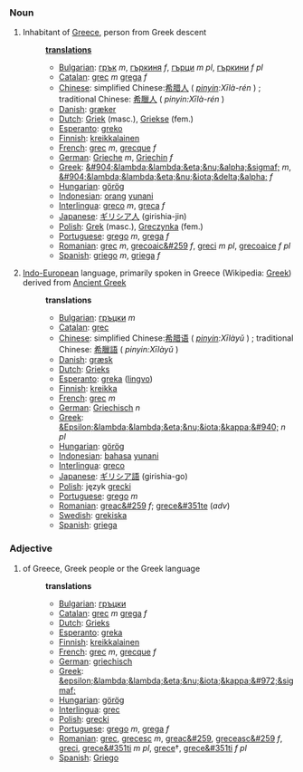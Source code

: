 ===Noun===
#Inhabitant of [[Greece]], person from Greek descent
#:'''[[translation]]s'''
#:*[[Bulgarian]]: [[грък]] ''m'', [[гъркиня]] ''f'', [[гърци]] ''m pl'', [[гъркини]] ''f pl''
#:*[[Catalan]]: [[grec]] ''m'' [[grega]] ''f''
#:*[[Chinese]]: simplified Chinese:[[希腊人]] ( ''[[pinyin]]:Xīlà-rén'' ) ; traditional Chinese: [[希臘人]] ( ''pinyin:Xīlà-rén'' )
#:*[[Danish]]: [[græker]]
#:*[[Dutch]]: [[Griek]] (masc.), [[Griekse]] (fem.)
#:*[[Esperanto]]: [[greko]]
#:*[[Finnish]]: [[kreikkalainen]]
#:*[[French]]: [[grec]] ''m'', [[grecque]] ''f''
#:*[[German]]: [[Grieche]] ''m'', [[Griechin]] ''f''
#:*[[Greek]]: [[&#904;&lambda;&lambda;&eta;&nu;&alpha;&sigmaf;]] ''m'', [[&#904;&lambda;&lambda;&eta;&nu;&iota;&delta;&alpha;]] ''f''
#:*[[Hungarian]]: [[görög]]
#:*[[Indonesian]]: [[orang]] [[yunani]]
#:*[[Interlingua]]: [[greco]] ''m'', [[greca]] ''f''
#:*[[Japanese]]: [[ギリシア人]] (girishia-jin)
#:*[[Polish]]: [[Grek]] (masc.), [[Greczynka]] (fem.)
#:*[[Portuguese]]: [[grego]] ''m'', [[grega]] ''f''
#:*[[Romanian]]: [[grec]] ''m'', [[grecoaic&#259]] ''f'', [[greci]] ''m pl'', [[grecoaice]] ''f pl''
#:*[[Spanish]]: [[griego]] ''m'', [[griega]] ''f''
#[[Indo-European]] language, primarily spoken in Greece (Wikipedia: [[w:Greek language|Greek]]) derived from [[Ancient Greek]]
#:'''translations'''
#:*[[Bulgarian]]: [[гръцки]] ''m''
#:*[[Catalan]]: [[grec]]
#:*[[Chinese]]: simplified Chinese:[[希腊语]] ( ''[[pinyin]]:Xīlàyǔ'' ) ; traditional Chinese: [[希臘語]] ( ''pinyin:Xīlàyǔ'' )
#:*[[Danish]]: [[græsk]]
#:*[[Dutch]]: [[Grieks]]
#:*[[Esperanto]]: [[greka]] ([[lingvo]])
#:*[[Finnish]]: [[kreikka]]
#:*[[French]]: [[grec]] ''m''
#:*[[German]]: [[Griechisch]] ''n''
#:*[[Greek]]: [[&Epsilon;&lambda;&lambda;&eta;&nu;&iota;&kappa;&#940;]] ''n pl''
#:*[[Hungarian]]: [[görög]]
#:*[[Indonesian]]: [[bahasa]] [[yunani]]
#:*[[Interlingua]]: [[greco]]
#:*[[Japanese]]: [[ギリシア語]] (girishia-go)
#:*[[Polish]]: język [[grecki]]
#:*[[Portuguese]]: [[grego]] ''m''
#:*[[Romanian]]: [[greac&#259]] ''f''; [[grece&#351te]] (''adv'')
#:*[[Swedish]]: [[grekiska]]
#:*[[Spanish]]: [[griega]]

===Adjective===
#of Greece, Greek people or the Greek language
#:'''translations'''
#:*[[Bulgarian]]: [[гръцки]]
#:*[[Catalan]]: [[grec]] ''m'' [[grega]] ''f''
#:*[[Dutch]]: [[Grieks]]
#:*[[Esperanto]]: [[greka]]
#:*[[Finnish]]: [[kreikkalainen]]
#:*[[French]]: [[grec]] ''m'', [[grecque]] ''f''
#:*[[German]]: [[griechisch]]
#:*[[Greek]]: [[&epsilon;&lambda;&lambda;&eta;&nu;&iota;&kappa;&#972;&sigmaf;]]
#:*[[Hungarian]]: [[görög]]
#:*[[Interlingua]]: [[grec]]
#:*[[Polish]]: [[grecki]]
#:*[[Portuguese]]: [[grego]] ''m'', [[grega]] ''f''
#:*[[Romanian]]: [[grec]], [[grecesc]] ''m'', [[greac&#259]], [[greceasc&#259]] ''f'', [[greci]], [[grece&#351ti]] ''m pl'', [[grece]]†, [[grece&#351ti]] ''f pl''
#:*[[Spanish]]: [[Griego]]